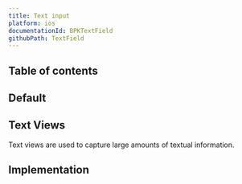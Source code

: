 ```yaml
---
title: Text input
platform: ios
documentationId: BPKTextField
githubPath: TextField
---
```




## Table of contents

## Default

<IOSComponentScreenshots
  lightMode={screenshotDefault}
  darkMode={screenshotDefaultDm}
  altText="iOS default text input" />

## Text Views

Text views are used to capture large amounts of textual information.

<IOSComponentScreenshots
  lightMode={screenshotTextView}
  darkMode={screenshotTextViewDm}
  altText="iOS default text view" />

## Implementation

<Readme file={readme} />
